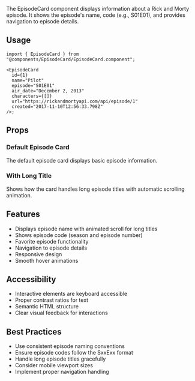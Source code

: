 
<Meta of={EpisodeCardStories} />

<Banner title="EpisodeCard" />

<PageLayout>

The EpisodeCard component displays information about a Rick and Morty episode.
It shows the episode's name, code (e.g., S01E01), and provides navigation to episode details.

## Usage

```tsx
import { EpisodeCard } from "@components/EpisodeCard/EpisodeCard.component";

<EpisodeCard
  id={1}
  name="Pilot"
  episode="S01E01"
  air_date="December 2, 2013"
  characters={[]}
  url="https://rickandmortyapi.com/api/episode/1"
  created="2017-11-10T12:56:33.798Z"
/>;
```

## Props

<Controls />

### Default Episode Card

<Story of={EpisodeCardStories.Default} />

The default episode card displays basic episode information.

### With Long Title

<Story of={EpisodeCardStories.WithLongTitle} />

Shows how the card handles long episode titles with automatic scrolling animation.

## Features

- Displays episode name with animated scroll for long titles
- Shows episode code (season and episode number)
- Favorite episode functionality
- Navigation to episode details
- Responsive design
- Smooth hover animations

## Accessibility

- Interactive elements are keyboard accessible
- Proper contrast ratios for text
- Semantic HTML structure
- Clear visual feedback for interactions

## Best Practices

- Use consistent episode naming conventions
- Ensure episode codes follow the SxxExx format
- Handle long episode titles gracefully
- Consider mobile viewport sizes
- Implement proper navigation handling

</PageLayout>
